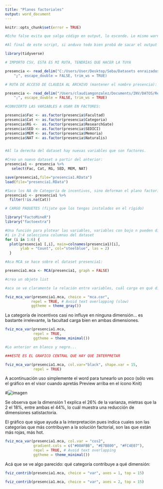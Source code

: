 ```yaml
---
title: "Planos factoriales"
output: word_document
---
```



```r
knitr::opts_chunk$set(error = TRUE)
```


```r

#Echo false evita que salga código en output, lo esconde. Lo mismo warnings y message, cuando carga paquetes que a aveces pone warnings.

#Al final de este script, si anduvo todo bien probá de sacar el output o informe en algún formato.

library(tidyverse)
```



```r

# IMPORTO CSV, ESTA ES MI RUTA, TENDRÍAS QUE HACER LA TUYA

presencia <- read_delim("C:/Users/User/Desktop/Seba/Datasets enraizados. No tocar ni mover/Presencia_investigadores_UNLP_en_RG_y_RIS.csv", ", 
    ";", escape_double = FALSE, trim_ws = TRUE)
```


```r

# RUTA DE ACCESO DE CLAUDIA AL ARCHIVO (mantener el nombre presencia):

presencia <- read_delim("/Users/claudiamgonzalez/Documents/INV/DATOS/Repositorios-RG/2017_12_7/Presencia_investigadores_UNLP_en_RG_y_RIS.csv", 
    ";", escape_double = FALSE, trim_ws = TRUE)

```


```r
#CONVIERTO LAS VARIABLES A USAR EN FACTORES:

presencia$Fac <- as.factor(presencia$Facultad)
presencia$Cat <- as.factor(presencia$Categoria)
presencia$RG <-  as.factor(presencia$ResearchGate)
presencia$SED <- as.factor(presencia$SEDICI)
presencia$MEM <- as.factor(presencia$Memoria)
presencia$NAT <- as.factor(presencia$Naturalis)


#Al la derecha del dataset hay nuevas variables que son factores.
```


```r
#Creo un nuevo dataset a partir del anterior:
presencia1 <- presencia %>% 
   select(Fac, Cat, RG, SED, MEM, NAT)
```

```r
save(presencia1,file="presencia1.RData")
load(file="presencia1.RData")
```


```r

#Saco los NA de Categoría de incentivos, sino deforman el plano factorial
presencia1 <- presencia1 %>% 
  filter(!is.na(Cat)) 
```


```r
# CARGO PAQUETES (fijate que los tengas instalados en el rígido)

library("FactoMineR")
library("factoextra")
```


```r
#Una función para plotear las variables, variables con bajo n pueden distorsionar el analisis
#i in 2:4 selecciona columnas del dataset
for (i in 1:6) {
  plot(presencia1 [,i], main=colnames(presencia1)[i],
       ylab = "Count", col="steelblue", las = 2)
  }
```


```r
#Aca MCA se hace sobre el dataset presencia1:

presencia1.mca <- MCA(presencia1, graph = FALSE)

#crea un objeto list
```


```r
#aca se ve claramente la relación entre variables, cuál carga en qué dimensión

fviz_mca_var(presencia1.mca, choice = "mca.cor", 
            repel = TRUE, # Avoid text overlapping (slow)
            ggtheme = theme_gray())
```

La categoría de incentivos casi no influye en ninguna dimensión... es bastante irrelevante, la facultad carga bien en ambas dimensiones.


```r
fviz_mca_var(presencia1.mca, 
             repel = TRUE, 
             ggtheme = theme_minimal())
```



```r
#Lo anterior en blanco y negro...

###ESTE ES EL GRAFICO CENTRAL QUE HAY QUE INTERPRETAR

fviz_mca_var(presencia1.mca, col.var="black", shape.var = 15,
             repel = TRUE)
```

A acontinuación uso simplemente el word para tunearlo un poco (sólo ves el gráfico en el visor cuando apretás Preview arriba en el ícono Knit) 

#![imagen](imagen1.png)

Se observa que la dimensión 1 explica el 26% de la varianza, mietras que la 2 el 18%, entre ambas el 44%, lo cuál muestra una reducción de dimensiones satistactoria.

El gráfico que sigue ayuda a la interpretación pues indica cuales son las categorías que más contribuyen a la solución factorial, son las que están más rojas, más hot.


```r
fviz_mca_var(presencia1.mca, col.var = "cos2",
             gradient.cols = c("#00AFBB", "#E7B800", "#FC4E07"), 
             repel = TRUE, # Avoid text overlapping
             ggtheme = theme_minimal())
```

Acá que se ve algo parecido: qué categoría contribuye a qué dimensión:

```r
fviz_contrib(presencia1.mca, choice = "var", axes = 1, top = 15)

fviz_contrib(presencia1.mca, choice = "var", axes = 2, top = 15)

```




